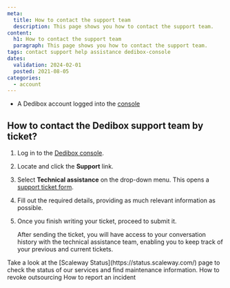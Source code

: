```yaml
---
meta:
  title: How to contact the support team
  description: This page shows you how to contact the support team.
content:
  h1: How to contact the support team
  paragraph: This page shows you how to contact the support team.
tags: contact support help assistance dedibox-console
dates:
  validation: 2024-02-01
  posted: 2021-08-05
categories:
  - account
---
```


<Macro id="requirements" />

- A Dedibox account logged into the [console](https://console.online.net)

## How to contact the Dedibox support team by ticket?

1. Log in to the [Dedibox console](https://console.online.net).
2. Locate and click the **Support** link.
3. Select **Technical assistance** on the drop-down menu. This opens a [support ticket form](https://console.online.net/en/assistance/ticket).
4. Fill out the required details, providing as much relevant information as possible.
5. Once you finish writing your ticket, proceed to submit it.

   After sending the ticket, you will have access to your conversation history with the technical assistance team, enabling you to keep track of your previous and current tickets.

<Message type="tip">
  Take a look at the [Scaleway Status](https://status.scaleway.com/) page to check the status of our services and find maintenance information.
</Message>


<Navigation title="See also">
  <PreviousButton to="/dedibox-console/account/how-to/revoke-outsourcing/">How to revoke outsourcing</PreviousButton>
  <NextButton to="/dedibox-console/account/how-to/report-incident">How to report an incident</NextButton>
</Navigation>